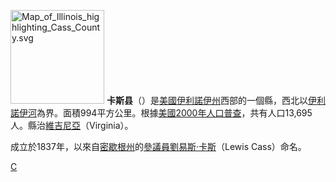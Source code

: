 {{noteTA
|T=zh-hans:卡斯县 (伊利诺伊州);zh-hk:卡斯縣 (伊利諾伊州);zh-tw:卡斯郡 (伊利諾州);
|1=zh-hans:县;zh-hk:縣;zh-tw:郡;
}}

{{Otheruses|卡斯縣|subject=美國伊利諾伊州的一個縣|other=同名的縣}}
[[File:Map_of_Illinois_highlighting_Cass_County.svg|150px]]
'''卡斯县'''（{{lang-en|Cass County}}）是[[美國|美國]][[伊利諾伊州|伊利諾伊州]]西部的一個縣，西北以[[伊利諾伊河|伊利諾伊河]]為界。面積994平方公里。根據[[美國2000年人口普查|美國2000年人口普查]]，共有人口13,695人。縣治[[維吉尼亞_(伊利諾伊州)|維吉尼亞]]（Virginia）。

成立於1837年，以來自[[密歇根州|密歇根州]]的[[美國參議院|參議員]][[劉易斯·卡斯|劉易斯·卡斯]]（Lewis Cass）命名。

{{伊利诺伊州}}
{{卡斯縣 (伊利諾伊州)}}

[[Category:伊利諾州行政區劃|C]]